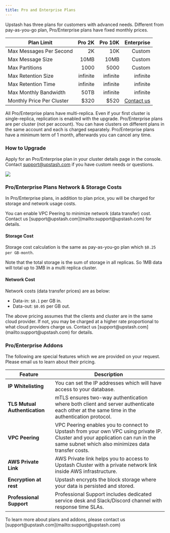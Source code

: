```yaml
---
title: Pro and Enterprise Plans
---
```


Upstash has three plans for customers with advanced needs. Different from
pay-as-you-go plan, Pro/Enterprise plans have fixed monthly prices.

| Plan Limit                |   Pro 2K |  Pro 10K |                               Enterprise |
| ------------------------- | -------: | -------: | ---------------------------------------: |
| Max Messages Per Second   |       2K |      10K |                                   Custom |
| Max Message Size          |     10MB |     10MB |                                   Custom |
| Max Partitions            |     1000 |     5000 |                                   Custom |
| Max Retention Size        | infinite | infinite |                                 infinite |
| Max Retention Time        | infinite | infinite |                                 infinite |
| Max Monthly Bandwidth       |      50TB | infinite |                                 infinite |
| Monthly Price Per Cluster |     \$320 |     \$520 | [Contact us](mailto:support@upstash.com) |

<Note>
  All Pro/Enterprise plans have multi-replica. Even if your first cluster is
  single-replica, replication is enabled with the upgrade.
</Note>

<Note>
  Pro/Enterprise plans are per cluster (not per account). You can have clusters
  on different plans in the same account and each is charged separately.
  Pro/Enterprise plans have a minimum term of 1 month, afterwards you can cancel
  any time.
</Note>

### How to Upgrade

Apply for an Pro/Enterprise plan in your cluster details page in the console.
Contact [support@upstash.com](mailto:support@upstash.com) if you have custom
needs or questions.

<Frame>
  <img src="/img/enterprise/kafka2.png" />
</Frame>

### Pro/Enterprise Plans Network & Storage Costs

In Pro/Enterprise plans, in addition to plan price, you will be charged for
storage and network usage costs.

<Note>
  You can enable VPC Peering to minimize network (data transfer) cost. Contact
  us [support@upstash.com](mailto:support@upstash.com) for details.
</Note>

#### Storage Cost

Storage cost calculation is the same as pay-as-you-go plan which
`$0.25 per GB-month`.

Note that the total storage is the sum of storage in all replicas. So 1MB data
will total up to 3MB in a multi replica cluster.

#### Network Cost

Network costs (data transfer prices) are as below:

- Data-in: `$0.1` per GB in.
- Data-out: `$0.05` per GB out.

<Note>
  The above pricing assumes that the clients and cluster are in the same cloud
  provider. If not, you may be charged at a higher rate proportional to what
  cloud providers charge us. Contact us
  [support@upstash.com](mailto:support@upstash.com) for details.
</Note>

### Pro/Enterprise Addons

The following are special features which we are provided on your request. Please
email us to learn about their pricing.

| Feature                       | Description                                                                                                                                                                         |
| ----------------------------- | ----------------------------------------------------------------------------------------------------------------------------------------------------------------------------------- |
| **IP Whitelisting**           | You can set the IP addresses which will have access to your database.                                                                                                               |
| **TLS Mutual Authentication** | mTLS ensures two-way authentication where both client and server authenticate each other at the same time in the authentication protocol.                                           |
| **VPC Peering**               | VPC Peering enables you to connect to Upstash from your own VPC using private IP. Cluster and your application can run in the same subnet which also minimizes data transfer costs. |
| **AWS Private Link**          | AWS Private link helps you to access to Upstash Cluster with a private network link inside AWS infrastructure.                                                                      |
| **Encryption at rest**        | Upstash encrypts the block storage where your data is persisted and stored.                                                                                                         |
| **Professional Support**      | Professional Support includes dedicated service desk and Slack/Discord channel with response time SLAs.                                                                             |

<Note>
  To learn more about plans and addons, please contact us
  [support@upstash.com](mailto:support@upstash.com)
</Note>

